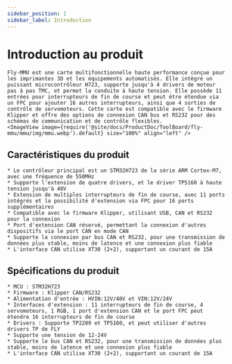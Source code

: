 ```yaml
---
sidebar_position: 1
sidebar_label: Introduction
---
```






# Introduction au produit

    Fly-MMU est une carte multifonctionnelle haute performance conçue pour les imprimantes 3D et les équipements automatisés. Elle intègre un puissant microcontrôleur H723, supporte jusqu'à 4 drivers de moteur pas à pas TMC, et permet la conduite à haute tension. Elle possède 11 entrées pour interrupteurs de fin de course et peut être étendue via un FPC pour ajouter 16 autres interrupteurs, ainsi que 4 sorties de contrôle de servomoteurs. Cette carte est compatible avec le firmware Klipper et offre des options de connexion CAN bus et RS232 pour des schémas de communication et de contrôle flexibles.
    <ImageView image={require('@site/docs/ProductDoc/ToolBoard/fly-mmu/mmu/img/mmu.webp').default} size="100%" align="left" />

## Caractéristiques du produit

    * Le contrôleur principal est un STM32H723 de la série ARM Cortex-M7, avec une fréquence de 550MHz
    * Supporte l'extension de quatre drivers, et le driver TP5160 à haute tension jusqu'à 48V
    * Extension de multiples interrupteurs de fin de course, avec 11 ports intégrés et la possibilité d'extension via FPC pour 16 ports supplémentaires
    * Compatible avec le firmware Klipper, utilisant USB, CAN et RS232 pour la connexion
    * Port d'extension CAN réservé, permettant la connexion d'autres dispositifs via le port CAN en mode CAN
    * Supporte la connexion par bus CAN et RS232, pour une transmission de données plus stable, moins de latence et une connexion plus fiable
    * L'interface CAN utilise XT30 (2+2), supportant un courant de 15A

## Spécifications du produit

    * MCU : STM32H723
    * Firmware : Klipper CAN/RS232
    * Alimentation d'entrée : HVIN:12V/48V et VIN:12V/24V
    * Interfaces d'extension : 11 interrupteurs de fin de course, 4 servomoteurs, 1 RGB, 1 port d'extension CAN et le port FPC peut étendre 16 interrupteurs de fin de course
    * Drivers : Supporte TP2209 et TP5160, et peut utiliser d'autres drivers TP de FLY
    * Supporte une tension de 12-24V
    * Supporte le bus CAN et RS232, pour une transmission de données plus stable, moins de latence et une connexion plus fiable
    * L'interface CAN utilise XT30 (2+2), supportant un courant de 15A